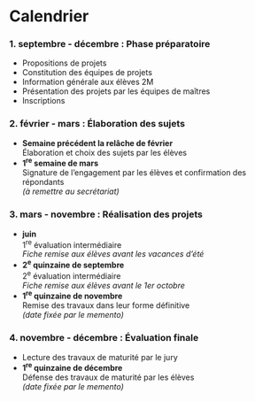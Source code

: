 # Calendrier {-}

### 1. septembre - décembre : Phase préparatoire {-}

-   Propositions de projets
-   Constitution des équipes de projets
-   Information générale aux élèves 2M
-   Présentation des projets par les équipes de maîtres
-   Inscriptions

### 2. février - mars : Élaboration des sujets {-}

-   **Semaine précédent la relâche de février**  
    Élaboration et choix des sujets par les élèves
-   **1^re^ semaine de mars**  
    Signature de l'engagement par les élèves et confirmation des répondants  
    _(à remettre au secrétariat)_

### 3. mars - novembre : Réalisation des projets {-}

-   **juin**  
    1^re^ évaluation intermédiaire  
    _Fiche remise aux élèves avant les vacances d'été_
-   **2^e^ quinzaine de septembre**  
    2^e^ évaluation intermédiaire  
    _Fiche remise aux élèves avant le 1er octobre_
-   **1^re^ quinzaine de novembre**  
    Remise des travaux dans leur forme définitive  
    _(date fixée par le memento)_

### 4. novembre - décembre : Évaluation finale {-}

-   Lecture des travaux de maturité par le jury
-   **1^re^ quinzaine de décembre**  
    Défense des travaux de maturité par les élèves  
    _(date fixée par le memento)_